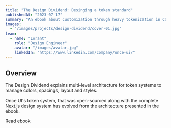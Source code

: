 ```yaml
---
title: "The Design Dividend: Desinging a token standard"
publishedAt: "2023-07-17"
summary: "An ebook about customization through heavy tokenization in CSS and Figma variables."
images:
  - "/images/projects/design-dividend/cover-01.jpg"
team:
  - name: "Lorant"
    role: "Design Engineer"
    avatar: "/images/avatar.jpg"
    linkedIn: "https://www.linkedin.com/company/once-ui/"
---
```


## Overview

The Design Dividend explains multi-level architecture for token systems to manage colors, spacings, layout and styles.

Once UI's token system, that was open-sourced along with the complete Next.js design system has evolved from the architecture presented in the ebook.

<SmartLink className="mt-24" href="https://designdividend.once-ui.com" suffixIcon="chevronRight">Read ebook</SmartLink>